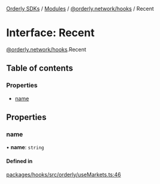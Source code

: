 [Orderly SDKs](/sdks/tech-doc/README) / [Modules](/sdks/tech-doc/modules) / [@orderly.network/hooks](/sdks/tech-doc/modules/orderly_network_hooks) / Recent

# Interface: Recent

[@orderly.network/hooks](/sdks/tech-doc/modules/orderly_network_hooks).Recent

## Table of contents

### Properties

- [name](/sdks/tech-doc/interfaces/orderly_network_hooks.Recent#name)

## Properties

### name

• **name**: `string`

#### Defined in

[packages/hooks/src/orderly/useMarkets.ts:46](https://github.com/OrderlyNetwork/js-sdk/blob/b90fff4/packages/hooks/src/orderly/useMarkets.ts#L46)
